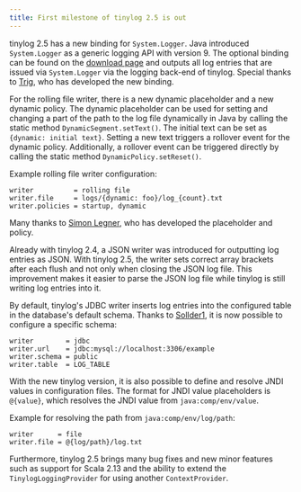 ```yaml
---
title: First milestone of tinylog 2.5 is out
---
```


tinylog 2.5 has a new binding for `System.Logger`. Java introduced `System.Logger` as a generic logging API with version 9. The optional binding can be found on the [download page](/download-preview/#java-system-logger) and outputs all log entries that are issued via `System.Logger` via the logging back-end of tinylog. Special thanks to [Trig](https://github.com/Trigtrig), who has developed the new binding.

For the rolling file writer, there is a new dynamic placeholder and a new dynamic policy. The dynamic placeholder can be used for setting and changing a part of the path to the log file dynamically in Java by calling the static method `DynamicSegment.setText()`. The initial text can be set as `{dynamic: initial text}`. Setting a new text triggers a rollover event for the dynamic policy. Additionally, a rollover event can be triggered directly by calling the static method `DynamicPolicy.setReset()`.

Example rolling file writer configuration:

```properties
writer          = rolling file
writer.file     = logs/{dynamic: foo}/log_{count}.txt
writer.policies = startup, dynamic
```

Many thanks to [Simon Legner](https://github.com/simon04), who has developed the placeholder and policy.

Already with tinylog 2.4, a JSON writer was introduced for outputting log entries as JSON. With tinylog 2.5, the writer sets correct array brackets after each flush and not only when closing the JSON log file. This improvement makes it easier to parse the JSON log file while tinylog is still writing log entries into it.

By default, tinylog's JDBC writer inserts log entries into the configured table in the database's default schema. Thanks to [Sollder1](https://github.com/Sollder1), it is now possible to configure a specific schema:

```properties
writer        = jdbc
writer.url    = jdbc:mysql://localhost:3306/example
writer.schema = public
writer.table  = LOG_TABLE
```

With the new tinylog version, it is also possible to define and resolve JNDI values in configuration files. The format for JNDI value placeholders is `@{value}`, which resolves the JNDI value from `java:comp/env/value`.

Example for resolving the path from `java:comp/env/log/path`:

```properties
writer      = file
writer.file = @{log/path}/log.txt
```

Furthermore, tinylog 2.5 brings many bug fixes and new minor features such as support for Scala 2.13 and the ability to extend the `TinylogLoggingProvider` for using another `ContextProvider`.
